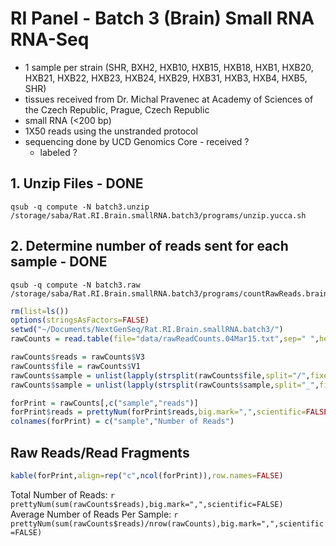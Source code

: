 RI Panel - Batch 3 (Brain) Small RNA RNA-Seq
========================================================

* 1 sample per strain (SHR, BXH2, HXB10, HXB15, HXB18, HXB1, HXB20, HXB21, HXB22, HXB23, HXB24, HXB29, HXB31, HXB3, HXB4, HXB5, SHR)
* tissues received from Dr. Michal Pravenec at Academy of Sciences of the Czech Republic, Prague, Czech Republic
* small RNA (<200 bp)
* 1X50 reads using the unstranded protocol
* sequencing done by UCD Genomics Core - received ?
  * labeled ?

1. Unzip Files - DONE
---------------
```
qsub -q compute -N batch3.unzip /storage/saba/Rat.RI.Brain.smallRNA.batch3/programs/unzip.yucca.sh
```

2. Determine number of reads sent for each sample - DONE
-------------------------------------------------
```
qsub -q compute -N batch3.raw /storage/saba/Rat.RI.Brain.smallRNA.batch3/programs/countRawReads.brain.smRNA.batch3.sh
```
```r
rm(list=ls())
options(stringsAsFactors=FALSE)
setwd("~/Documents/NextGenSeq/Rat.RI.Brain.smallRNA.batch3/")
rawCounts = read.table(file="data/rawReadCounts.04Mar15.txt",sep=" ",header=FALSE,fill=TRUE)

rawCounts$reads = rawCounts$V3
rawCounts$file = rawCounts$V1
rawCounts$sample = unlist(lapply(strsplit(rawCounts$file,split="/",fixed=TRUE),function(x) x[length(x)]))
rawCounts$sample = unlist(lapply(strsplit(rawCounts$sample,split="_",fixed=TRUE),function(x) gsub("BRAIN","",paste(x[1:2],collapse="_"))))

forPrint = rawCounts[,c("sample","reads")]
forPrint$reads = prettyNum(forPrint$reads,big.mark=",",scientific=FALSE)
colnames(forPrint) = c("sample","Number of Reads")
```

Raw Reads/Read Fragments
---------------------------

```r
kable(forPrint,align=rep("c",ncol(forPrint)),row.names=FALSE)
```

Total Number of Reads:  `r prettyNum(sum(rawCounts$reads),big.mark=",",scientific=FALSE)`  
Average Number of Reads Per Sample: `r prettyNum(sum(rawCounts$reads)/nrow(rawCounts),big.mark=",",scientific=FALSE)`  








